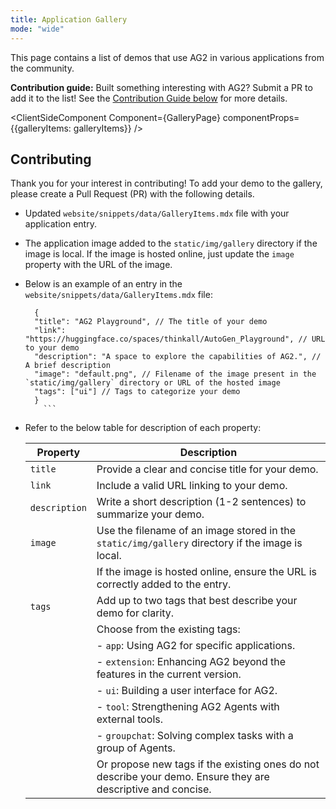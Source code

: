 ```yaml
---
title: Application Gallery
mode: "wide"
---
```



This page contains a list of demos that use AG2 in various applications from the community.

**Contribution guide:**
Built something interesting with AG2? Submit a PR to add it to the list! See the [Contribution Guide below](#contributing) for more details.

<ClientSideComponent Component={GalleryPage} componentProps={{galleryItems: galleryItems}} />


## Contributing
Thank you for your interest in contributing! To add your demo to the gallery, please create a Pull Request (PR) with the following details.

  - Updated `website/snippets/data/GalleryItems.mdx` file with your application entry.

  - The application image added to the `static/img/gallery` directory if the image is local. If the image is hosted online, just update the `image` property with the URL of the image.

  - Below is an example of an entry in the `website/snippets/data/GalleryItems.mdx` file:

    ```
      {
      "title": "AG2 Playground", // The title of your demo
      "link": "https://huggingface.co/spaces/thinkall/AutoGen_Playground", // URL to your demo
      "description": "A space to explore the capabilities of AG2.", // A brief description
      "image": "default.png", // Filename of the image present in the `static/img/gallery` directory or URL of the hosted image
      "tags": ["ui"] // Tags to categorize your demo
      }
		```
  - Refer to the below table for description of each property:

    | Property     | Description                                                                                         |
    |--------------|-----------------------------------------------------------------------------------------------------|
    | `title`      | Provide a clear and concise title for your demo.                                                    |
    | `link`       | Include a valid URL linking to your demo.                                                           |
    | `description`| Write a short description (1-2 sentences) to summarize your demo.                                   |
    | `image`      | Use the filename of an image stored in the `static/img/gallery` directory if the image is local.    |
    |              | If the image is hosted online, ensure the URL is correctly added to the entry.                      |
    | `tags`       | Add up to two tags that best describe your demo for clarity.                                        |
    |              | Choose from the existing tags:                                                                      |
    |              | - `app`: Using AG2 for specific applications.                                                   |
    |              | - `extension`: Enhancing AG2 beyond the features in the current version.                        |
    |              | - `ui`: Building a user interface for AG2.                                                      |
    |              | - `tool`: Strengthening AG2 Agents with external tools.                                         |
    |              | - `groupchat`: Solving complex tasks with a group of Agents.                                        |
    |              | Or propose new tags if the existing ones do not describe your demo. Ensure they are descriptive and concise. |
